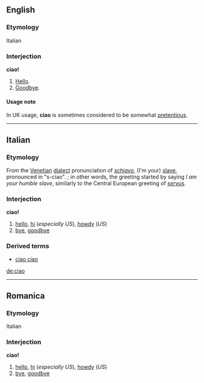 ==English==
===Etymology===
Italian

===Interjection===
'''ciao!'''

#[[Hello]].
#[[Goodbye]].

====Usage note====
In UK usage, '''ciao''' is sometimes considered to be somewhat [[pretentious]].

----
== Italian ==
=== Etymology ===
From the [[Venetian]] [[dialect]] pronunciation of ''[[schiavo]]'', (I'm your) [[slave]], pronounced in "s-ciao".<!--provide pronunciation using IPA/SAMPA-->; in other words, the greeting started by saying ''I am your humble slave'', similarly to the Central European greeting of ''[[servus]]''.

===Interjection===
'''ciao!'''

#[[hello]], [[hi]] (''especially US''), [[howdy]] (''US'')
#[[bye]], [[goodbye]]

===Derived terms===
*[[ciao ciao]]

[[de:ciao]]
----
== Romanica ==
=== Etymology ===
Italian

===Interjection===
'''ciao!'''

#[[hello]], [[hi]] (''especially US''), [[howdy]] (''US'')
#[[bye]], [[goodbye]]
